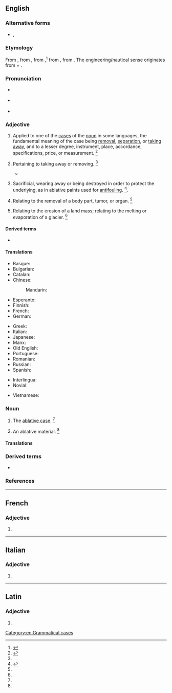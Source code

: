 {{also|Ablative}}
==English==
{{wikipedia}}

===Alternative forms===
* {{sense|abbreviations}} {{l|en|abl.}}, {{l|en|Abl.}}

===Etymology===
From {{inh|en|enm}}, from {{der|en|fro|ablatif||the ablative case}}, from {{der|en|la|ablātīvus||expressing removal}},<ref>{{R:American Heritage Dictionary|edition=1971|page=3}}</ref> from {{m|la|ablātus||taken away}}, from {{m|la|auferō||I take away}}. The engineering/nautical sense originates from {{m|en|ablate}} + {{m|en|-ive}}.

===Pronunciation===
* {{sense|grammar}} {{a|US}} {{IPA|/ˈæb.lə.tɪv/|lang=en}}
* {{sense|engineering|nautical}} {{IPA|/əˈbleɪ.tɪv/|lang=en}}
* {{audio|en-us-ablative.ogg|Audio (US)|lang=en}}

===Adjective===
{{en-adj|-}}

# {{lb|en|grammar}} Applied to one of the [[case]]s of the [[noun]] in some languages, the fundamental meaning of the case being [[removal]], [[separation]], or [[taking away]], and to a lesser degree, instrument, place, accordance, specifications, price, or measurement. {{defdate|First attested from around (1350 to 1470).}}<ref name=SOED>{{R:SOED5|page=5}}</ref>
# {{lb|en|obsolete}} Pertaining to taking away or removing. {{defdate|Attested from the mid 16<sup>th</sup> century until the early 18<sup>th</sup> century.}}<ref name=SOED/>
#* {{quote-book|lang=en|author={{w|Joseph Hall (bishop)|Joseph Hall}}|year=1622|title=The Works of Joseph Hall: Sermons|url=http://books.google.com/books?id=6KA9AAAAYAAJ|page=123|passage=Where the heart is forestalled with misopinion, '''ablative''' directions are found needful to unteach error, ere we can learn truth.}}
# {{lb|en|engineering|nautical}} Sacrificial, wearing away or being destroyed in order to protect the underlying, as in ablative paints used for [[antifouling]]. {{defdate|First attested in 1959.}}<ref>{{R:CDOE|page=3}}</ref>.
# {{lb|en|medical}} Relating to the removal of a body part, tumor, or organ. {{defdate|First attested in the mid 20<sup>th</sup> century.}}<ref name=SOED/>
# {{lb|en|geology}} Relating to the erosion of a land mass; relating to the melting or evaporation of a glacier. {{defdate|First attested in the mid 20<sup>th</sup> century.}}<ref name=SOED/>

====Derived terms====
* {{l|en|ablativity}}

====Translations====
{{trans-top|obsolete: taking away}}
{{trans-mid}}
{{trans-bottom}}

{{trans-top|applied to one of the cases of the noun in other language}}
* Basque: {{t|eu|ablatibo}}
* Bulgarian: {{t|bg|творителен}} {{qualifier|падеж}}
* Catalan: {{t+|ca|ablatiu}}
* Chinese:
*: Mandarin: {{t|cmn|夺格}}
* Esperanto: {{t|eo|ablativa}}
* Finnish: {{t+|fi|ablatiivinen}}
* French: {{t+|fr|ablatif}}
* German: {{t+|de|ablativisch}}
{{trans-mid}}
* Greek: {{t+|el|αφαιρετικός|f}}
* Italian: {{t+|it|ablativo|m}}
* Japanese: {{t+|ja|奪格|tr=dakkaku}}
* Manx: {{t|gv|gowaltagh}}
* Old English: {{t|ang|ætbreġdendlīċ}}
* Portuguese: {{t+|pt|ablativo}}
* Romanian: {{t+|ro|ablativ}}
* Russian: {{t+|ru|абляти́вный}}
* Spanish: {{t+|es|ablativo}}
{{trans-bottom}}

{{checktrans-top}}
* Interlingua: {{t-check|ia|ablative}}
* Novial: {{qualifier|adj.}} {{t-check|nov|ablativi}}
{{trans-mid}}
* Vietnamese: {{t-check|vi|cách công cụ}}
{{trans-bottom}}

===Noun===
{{en-noun}}

# {{lb|en|grammar}} The [[ablative case]]. {{defdate|First attested around 1350 to 1470.}}<ref name=SOED/>
# An ablative material. {{defdate|Mid 20<sup>th</sup> century.}}<ref name=SOED/>

====Translations====
{{trans-see|ablative case}}

===Derived terms===
* {{l|en|ablative absolute}}<!-- this does not belong here! - a construction in Latin, in which a noun in the ablative case has a [[participle]] (either expressed or [[implied]]), [[agreeing]] with it in [[gender]], [[number]], and case, both words forming a clause by themselves and being [[unconnected]], [[grammatically]], with the rest of the sentence; as, ''Tarquinio regnante, Pythagoras venit'', ''i. e.'' "Tarquinius reigning, Pythagoras came"; so, "When Tarquinius was king, Pythagoras came".-->

===References===
<references/>

[[Category:en:Grammatical cases]]

----

==French==

===Adjective===
{{head|fr|adjective form}}

# {{inflection of|ablatif||f|s|lang=fr}}

----

==Italian==

===Adjective===
{{it-adj-form|f-p}}

# {{it-adj form of|ablativo|f|pl}}

----

==Latin==

===Adjective===
{{la-adj-form|ablative}}

# {{inflection of|ablativus||voc|m|s|lang=la}}